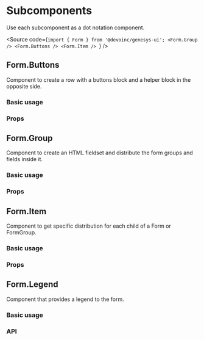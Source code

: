 

<Meta of={FormStories} />

# Subcomponents

Use each subcomponent as a dot notation component.

<Source
  code={`import { Form } from '@devoinc/genesys-ui';
<Form.Group />
<Form.Buttons />
<Form.Item />
`}
/>

## Form.Buttons

Component to create a row with a buttons block and a helper block in the opposite side.

### Basic usage

<Canvas of={FormStories.Buttons} />

### Props

<ArgTypes of={FormStories} />

## Form.Group

Component to create an HTML fieldset and distribute the form groups and fields inside it.

### Basic usage

<Canvas of={GroupStories.Group} />

### Props

<ArgTypes of={GroupStories} />

## Form.Item

Component to get specific distribution for each child of a Form or FormGroup.

### Basic usage

<Canvas of={ItemStories.Item} />

### Props

<ArgTypes of={ItemStories} />

## Form.Legend

Component that provides a legend to the form.

### Basic usage

<Canvas of={LegendStories.Legend} />

### API

<ArgTypes of={LegendStories} />
